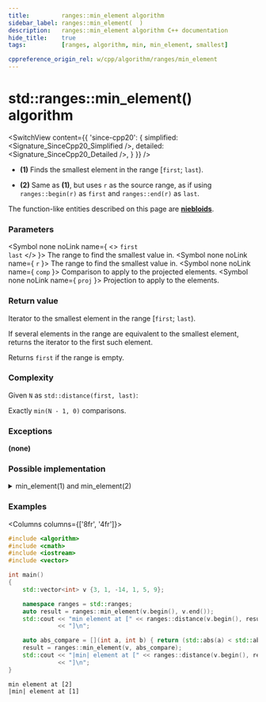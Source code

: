 ```yaml
---
title:         ranges::min_element algorithm
sidebar_label: ranges::min_element(  )
description:   ranges::min_element algorithm C++ documentation
hide_title:    true
tags:          [ranges, algorithm, min, min_element, smallest]

cppreference_origin_rel: w/cpp/algorithm/ranges/min_element
---
```



<!----------------- Codes ---------------------->


# std::ranges::min_element() algorithm

<SwitchView content={{
	'since-cpp20': {
		simplified:	<Signature_SinceCpp20_Simplified />,
		detailed:	<Signature_SinceCpp20_Detailed />,
	}
}} />

- **(1)** Finds the smallest element in the range [`first`; `last`).

- **(2)** Same as **(1)**, but uses `r` as the source range, as if using `ranges::begin(r)` as `first` and `ranges::end(r)` as `last`.

The function-like entities described on this page are [**niebloids**](/docs/std/algo/niebloids).

### Parameters

<SymbolTable>

  <Symbol none noLink name={ <> <code>first</code> <br/> <code>last</code> </> }>
    The range to find the smallest value in.
  </Symbol>
  <Symbol none noLink name={ <code>r</code> }>
    The range to find the smallest value in.
  </Symbol>
  <Symbol none noLink name={ <code>comp</code> }>
    Comparison to apply to the projected elements.
  </Symbol>
  <Symbol none noLink name={ <code>proj</code> }>
    Projection to apply to the elements.
  </Symbol>

</SymbolTable>

### Return value

Iterator to the smallest element in the range [`first`; `last`).

If several elements in the range are equivalent to the smallest element, returns the iterator to the first such element.

Returns `first` if the range is empty.

### Complexity

Given `N` as `std::distance(first, last)`:

Exactly `min(N - 1, 0)` comparisons.

### Exceptions

**(none)**

### Possible implementation

<details>
<summary>min_element(1) and min_element(2)</summary>

```cpp
struct min_element_fn
{
  template<std::forward_iterator I, std::sentinel_for<I> S, class Proj = std::identity,
    std::indirect_strict_weak_order<std::projected<I, Proj>> Comp = ranges::less>
      constexpr I operator()(I first, S last, Comp comp = {}, Proj proj = {}) const
      {
        if (first == last)
          return last;

        auto smallest = first;
        ++first;
        for (; first != last; ++first)
          if (!std::invoke(comp, std::invoke(proj, *smallest), std::invoke(proj, *first)))
            smallest = first;
        return smallest;
      }

  template<ranges::forward_range R, class Proj = std::identity,
    std::indirect_strict_weak_order<
      std::projected<ranges::iterator_t<R>, Proj>> Comp = ranges::less>
      constexpr ranges::borrowed_iterator_t<R>
      operator()(R&& r, Comp comp = {}, Proj proj = {}) const
      {
        return (*this)(ranges::begin(r), ranges::end(r), std::ref(comp), std::ref(proj));
      }
};

inline constexpr min_element_fn min_element;
```

</details>

### Examples

<Columns columns={['8fr', '4fr']}>
<div>

```cpp title='Main.cpp' showLineNumbers
#include <algorithm>
#include <cmath>
#include <iostream>
#include <vector>

int main()
{
    std::vector<int> v {3, 1, -14, 1, 5, 9};

    namespace ranges = std::ranges;
    auto result = ranges::min_element(v.begin(), v.end());
    std::cout << "min element at [" << ranges::distance(v.begin(), result)
              << "]\n";

    auto abs_compare = [](int a, int b) { return (std::abs(a) < std::abs(b)); };
    result = ranges::min_element(v, abs_compare);
    std::cout << "|min| element at [" << ranges::distance(v.begin(), result)
              << "]\n";
}
```

</div>
<div>

```plaintext title="Output"
min element at [2]
|min| element at [1]
```

</div>
</Columns>
